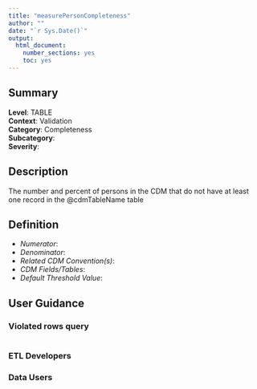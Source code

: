 ```yaml
---
title: "measurePersonCompleteness"
author: ""
date: "`r Sys.Date()`"
output:
  html_document:
    number_sections: yes
    toc: yes
---
```


## Summary

**Level**: TABLE\
**Context**: Validation\
**Category**: Completeness\
**Subcategory**: \
**Severity**: 


## Description
The number and percent of persons in the CDM that do not have at least one record in the @cdmTableName table


## Definition

- *Numerator*: 
- *Denominator*:
- *Related CDM Convention(s)*:
- *CDM Fields/Tables*:
- *Default Threshold Value*:


## User Guidance


### Violated rows query
```sql

```


### ETL Developers


### Data Users

